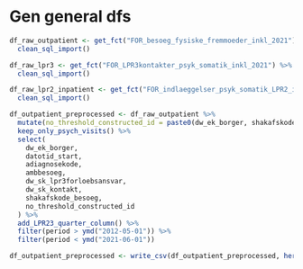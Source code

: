 # Gen general dfs
```r
df_raw_outpatient <- get_fct("FOR_besoeg_fysiske_fremmoeder_inkl_2021") %>%
  clean_sql_import()

df_raw_lpr3 <- get_fct("FOR_LPR3kontakter_psyk_somatik_inkl_2021") %>%
  clean_sql_import()

df_raw_lpr2_inpatient <- get_fct("FOR_indlaeggelser_psyk_somatik_LPR2_inkl_2021") %>%
  clean_sql_import()

df_outpatient_preprocessed <- df_raw_outpatient %>%
  mutate(no_threshold_constructed_id = paste0(dw_ek_borger, shakafskode_besoeg)) %>%
  keep_only_psych_visits() %>%
  select(
    dw_ek_borger,
    datotid_start,
    adiagnosekode,
    ambbesoeg,
    dw_sk_lpr3forloebsansvar,
    dw_sk_kontakt,
    shakafskode_besoeg,
    no_threshold_constructed_id
  ) %>%
  add_LPR23_quarter_column() %>%
  filter(period > ymd("2012-05-01")) %>% 
  filter(period < ymd("2021-06-01"))

df_outpatient_preprocessed <- write_csv(df_outpatient_preprocessed, here("csv", "df_outpatient_preprocessed.csv"))
```

